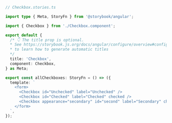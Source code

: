 ```ts
// Checkbox.stories.ts

import type { Meta, StoryFn } from '@storybook/angular';

import { Checkbox } from './Checkbox.component';

export default {
  /* 👇 The title prop is optional.
  * See https://storybook.js.org/docs/angular/configure/overview#configure-story-loading
  * to learn how to generate automatic titles
  */
  title: 'Checkbox', 
  component: Checkbox,
} as Meta;

export const allCheckboxes: StoryFn = () => ({
  template: `
    <form>
      <Checkbox id="Unchecked" label="Unchecked" />
      <Checkbox id="Checked" label="Checked" checked />
      <Checkbox appearance="secondary" id="second" label="Secondary" checked />
    </form>
  `,
});
```